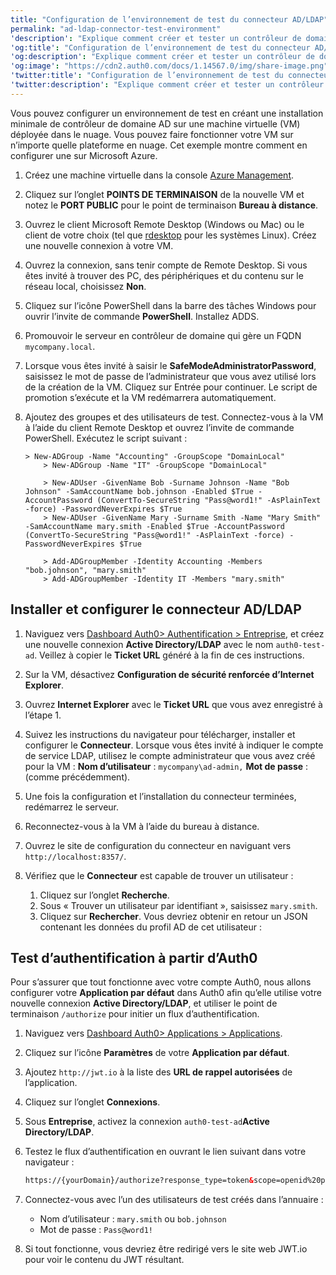 ---
title: "Configuration de l’environnement de test du connecteur AD/LDAP"
permalink: "ad-ldap-connector-test-environment"
'description': "Explique comment créer et tester un contrôleur de domaine Active Directory."
'og:title': "Configuration de l’environnement de test du connecteur AD/LDAP"
'og:description': "Explique comment créer et tester un contrôleur de domaine Active Directory."
'og:image': "https://cdn2.auth0.com/docs/1.14567.0/img/share-image.png"
'twitter:title': "Configuration de l’environnement de test du connecteur AD/LDAP"
'twitter:description': "Explique comment créer et tester un contrôleur de domaine Active Directory."
---

Vous pouvez configurer un environnement de test en créant une installation minimale de contrôleur de domaine AD sur une machine virtuelle (VM) déployée dans le nuage. Vous pouvez faire fonctionner votre VM sur n’importe quelle plateforme en nuage. Cet exemple montre comment en configurer une sur Microsoft Azure.

1. Créez une machine virtuelle dans la console [Azure Management](https://azure.microsoft.com/en-us/features/azure-portal/).
2. Cliquez sur l’onglet **POINTS DE TERMINAISON** de la nouvelle VM et notez le **PORT PUBLIC** pour le point de terminaison **Bureau à distance**.
3. Ouvrez le client Microsoft Remote Desktop (Windows ou Mac) ou le client de votre choix (tel que [rdesktop](http://www.rdesktop.org/) pour les systèmes Linux). Créez une nouvelle connexion à votre VM.
4. Ouvrez la connexion, sans tenir compte de Remote Desktop. Si vous êtes invité à trouver des PC, des périphériques et du contenu sur le réseau local, choisissez **Non**.
5. Cliquez sur l’icône PowerShell dans la barre des tâches Windows pour ouvrir l’invite de commande **PowerShell**. Installez ADDS.
6. Promouvoir le serveur en contrôleur de domaine qui gère un FQDN `mycompany.local`.
7. Lorsque vous êtes invité à saisir le **SafeModeAdministratorPassword**, saisissez le mot de passe de l’administrateur que vous avez utilisé lors de la création de la VM. Cliquez sur Entrée pour continuer. Le script de promotion s’exécute et la VM redémarrera automatiquement.
8. Ajoutez des groupes et des utilisateurs de test. Connectez-vous à la VM à l’aide du client Remote Desktop et ouvrez l’invite de commande PowerShell. Exécutez le script suivant :

   ``` lines
   > New-ADGroup -Name "Accounting" -GroupScope "DomainLocal"
       > New-ADGroup -Name "IT" -GroupScope "DomainLocal"
       
       > New-ADUser -GivenName Bob -Surname Johnson -Name "Bob Johnson" -SamAccountName bob.johnson -Enabled $True -AccountPassword (ConvertTo-SecureString "Pass@word1!" -AsPlainText -force) -PasswordNeverExpires $True
       > New-ADUser -GivenName Mary -Surname Smith -Name "Mary Smith" -SamAccountName mary.smith -Enabled $True -AccountPassword (ConvertTo-SecureString "Pass@word1!" -AsPlainText -force) -PasswordNeverExpires $True
       
       > Add-ADGroupMember -Identity Accounting -Members "bob.johnson", "mary.smith"
       > Add-ADGroupMember -Identity IT -Members "mary.smith"
   ```

   

   

## Installer et configurer le connecteur AD/LDAP

1. Naviguez vers [Dashboard Auth0> Authentification > Entreprise](https://manage.auth0.com/#/connections/enterprise), et créez une nouvelle connexion **Active Directory/LDAP** avec le nom `auth0-test-ad`. Veillez à copier le **Ticket URL** généré à la fin de ces instructions.
2. Sur la VM, désactivez **Configuration de sécurité renforcée d’Internet Explorer**.
3. Ouvrez **Internet Explorer** avec le **Ticket URL** que vous avez enregistré à l’étape 1.
4. Suivez les instructions du navigateur pour télécharger, installer et configurer le **Connecteur**. Lorsque vous êtes invité à indiquer le compte de service LDAP, utilisez le compte administrateur que vous avez créé pour la VM : **Nom d’utilisateur** : `mycompany\ad-admin,` **Mot de passe** : (comme précédemment).
5. Une fois la configuration et l’installation du connecteur terminées, redémarrez le serveur.
6. Reconnectez-vous à la VM à l’aide du bureau à distance.
7. Ouvrez le site de configuration du connecteur en naviguant vers `http://localhost:8357/`.
8. Vérifiez que le **Connecteur** est capable de trouver un utilisateur :

   1. Cliquez sur l’onglet **Recherche**.
   2. Sous « Trouver un utilisateur par identifiant », saisissez `mary.smith`.
   3. Cliquez sur **Rechercher**. Vous devriez obtenir en retour un JSON contenant les données du profil AD de cet utilisateur :

## Test d’authentification à partir d’Auth0

Pour s’assurer que tout fonctionne avec votre compte Auth0, nous allons configurer votre **Application par défaut** dans Auth0 afin qu’elle utilise votre nouvelle connexion **Active Directory/LDAP**, et utiliser le point de terminaison `/authorize` pour initier un flux d’authentification.

1. Naviguez vers [Dashboard Auth0> Applications > Applications](https://manage.auth0.com/#/applications).
2. Cliquez sur l’icône **Paramètres** de votre **Application par défaut**.
3. Ajoutez `http://jwt.io` à la liste des **URL de rappel autorisées** de l’application.
4. Cliquez sur l’onglet **Connexions**.
5. Sous **Entreprise**, activez la connexion `auth0-test-ad`**Active Directory/LDAP**.
6. Testez le flux d’authentification en ouvrant le lien suivant dans votre navigateur :

   ```html lines
   https://{yourDomain}/authorize?response_type=token&scope=openid%20profile&client_id={yourClientId}&redirect_uri=http://jwt.io&connection=auth0-test-ad
   ```

   

   
7. Connectez-vous avec l’un des utilisateurs de test créés dans l’annuaire :

   * Nom d’utilisateur : `mary.smith` ou `bob.johnson`
   * Mot de passe : `Pass@word1!`
8. Si tout fonctionne, vous devriez être redirigé vers le site web JWT.io pour voir le contenu du JWT résultant.